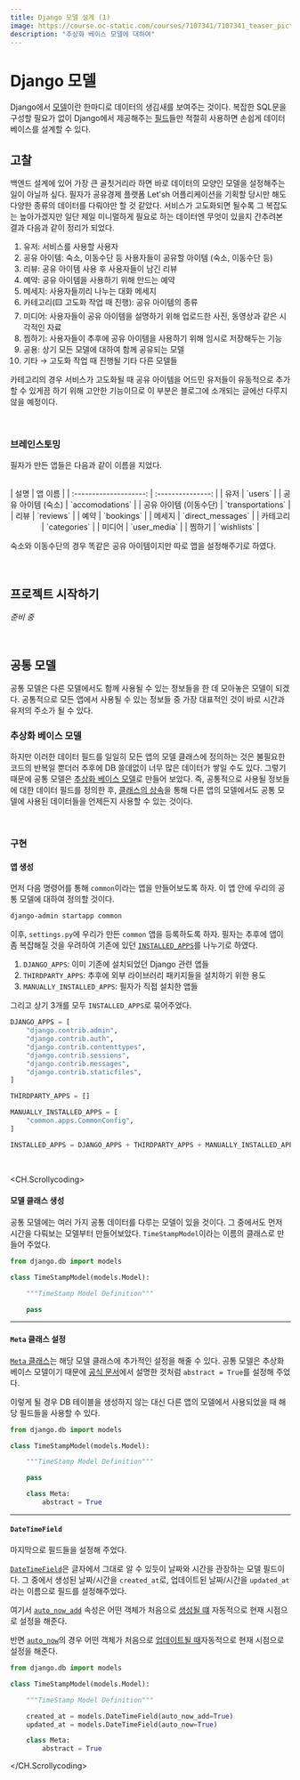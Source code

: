 ```yaml
---
title: Django 모델 설계 (1)
image: https://course.oc-static.com/courses/7107341/7107341_teaser_picture_1633008310.jpg
description: "추상화 베이스 모델에 대하여"
---
```



# Django 모델

Django에서 <a href="https://docs.djangoproject.com/en/4.1/intro/tutorial02/#creating-models" target="_blank">모델</a>이란 한마디로 데이터의 생김새를 보여주는 것이다.
복잡한 SQL문을 구성할 필요가 없이 Django에서 제공해주는 <a href="https://docs.djangoproject.com/en/4.1/ref/models/fields/#django.db.models.Field" target="_blank">필드</a>들만 적절히 사용하면
손쉽게 데이터베이스를 설계할 수 있다.

## 고찰

백엔드 설계에 있어 가장 큰 골칫거리라 하면 바로 데이터의 모양인 모델을 설정해주는 일이 아닐까 싶다.
필자가 공유경제 플랫폼 Let'sh 어플리케이션을 기획할 당시만 해도 다양한 종류의 데이터를 다뤄야만 할 것 같았다.
서비스가 고도화되면 될수록 그 복잡도는 높아가겠지만 일단 제일 미니멀하게 필요로 하는 데이터엔 무엇이 있을지 간추려본 결과 다음과 같이 정리가 되었다.

1. 유저: 서비스를 사용할 사용자
2. 공유 아이템: 숙소, 이동수단 등 사용자들이 공유할 아이템 (숙소, 이동수단 등)
3. 리뷰: 공유 아이템 사용 후 사용자들이 남긴 리뷰
4. 예약: 공유 아이템을 사용하기 위해 만드는 예약
5. 메세지: 사용자들끼리 나누는 대화 메세지
6. 카테고리(🟨 고도화 작업 때 진행): 공유 아이템의 종류
7. 미디어: 사용자들이 공유 아이템을 설명하기 위해 업로드한 사진, 동영상과 같은 시각적인 자료
8. 찜하기: 사용자들이 추후에 공유 아이템을 사용하기 위해 임시로 저장해두는 기능
9. 공용: 상기 모든 모델에 대하여 함께 공유되는 모델
10. 기타 &rarr; 고도화 작업 때 진행될 기타 다른 모델들

카테고리의 경우 서비스가 고도화될 때 공유 아이템을 어드민 유저들이 유동적으로 추가할 수 있게끔 하기 위해
고안한 기능이므로 이 부분은 블로그에 소개되는 글에선 다루지 않을 예정이다.

<br/>

### 브레인스토밍

필자가 만든 앱들은 다음과 같이 이름을 지었다.

<br/>

<center>
|        설명         |       앱 이름        |
| :--------------------: | :---------------: |
|          유저          |      `users`      |
|   공유 아이템 (숙소)   |  `accomodations`  |
| 공유 아이템 (이동수단) | `transportations` |
|          리뷰          |     `reviews`     |
|          예약          |  `bookings`   |
|         메세지         |    `direct_messages`     |
|         카테고리         |    `categories`     |
| 미디어 | `user_media` |
| 찜하기 | `wishlists` |
</center>

숙소와 이동수단의 경우 똑같은 공유 아이템이지만 따로 앱을 설정해주기로 하였다.

<br/>

## 프로젝트 시작하기

_준비 중_

<br/>

## 공통 모델

공통 모델은 다른 모델에서도 함께 사용될 수 있는 정보들을 한 데 모아놓은 모델이 되겠다.
공통적으로 모든 앱에서 사용될 수 있는 정보들 중 가장 대표적인 것이 바로 시간과 유저의 주소가 될 수 있다.

### 추상화 베이스 모델

하지만 이러한 데이터 필드를 일일히 모든 앱의 모델 클래스에 정의하는 것은 불필요한 코드의 반복일 뿐더러 추후에 DB 쓸데없이 너무 많은 데이터가 쌓일 수도 있다.
그렇기 때문에 공통 모델은 <a href="https://docs.djangoproject.com/en/4.1/topics/db/models/#abstract-base-classes" target="_blank">추상화 베이스 모델</a>로 만들어 보았다.
즉, 공통적으로 사용될 정보들에 대한 데이터 필드를 정의한 후, <a href="https://docs.python.org/3/tutorial/classes.html#inheritance" target="_blank">클래스의 상속</a>을 통해
다른 앱의 모델에서도 공통 모델에 사용된 데이터들을 언제든지 사용할 수 있는 것이다.

<br/>

### 구현

#### 앱 생성

먼저 다음 명령어를 통해 `common`이라는 앱을 만들어보도록 하자. 이 앱 안에 우리의 공통 모델에 대하여 정의할 것이다.

```bash
django-admin startapp common
```

이후, `settings.py`에 우리가 만든 `common` 앱을 등록하도록 하자.
필자는 추후에 앱이 좀 복잡해질 것을 우려하여 기존에 있던 <a href="https://docs.djangoproject.com/en/4.1/ref/settings/#installed-apps" target="_blank"><code>INSTALLED_APPS</code></a>를 나누기로 하였다.

1. `DJANGO_APPS`: 이미 기존에 설치되었던 Django 관련 앱들
2. `THIRDPARTY_APPS`: 추후에 외부 라이브러리 패키지들을 설치하기 위한 용도
3. `MANUALLY_INSTALLED_APPS`: 필자가 직접 설치한 앱들

그리고 상기 3개를 모두 `INSTALLED_APPS`로 묶어주었다.

```py config/settings.py
DJANGO_APPS = [
    "django.contrib.admin",
    "django.contrib.auth",
    "django.contrib.contenttypes",
    "django.contrib.sessions",
    "django.contrib.messages",
    "django.contrib.staticfiles",
]

THIRDPARTY_APPS = []

MANUALLY_INSTALLED_APPS = [
    "common.apps.CommonConfig",
]

INSTALLED_APPS = DJANGO_APPS + THIRDPARTY_APPS + MANUALLY_INSTALLED_APPS
```

<br/>

<CH.Scrollycoding>

#### 모델 클래스 생성

공통 모델에는 여러 가지 공통 데이터를 다루는 모델이 있을 것이다.
그 중에서도 먼저 시간을 다뤄보는 모델부터 만들어보았다. `TimeStampModel`이라는 이름의 클래스로 만들어 주었다.

```py focus=3:7
from django.db import models

class TimeStampModel(models.Model):

    """TimeStamp Model Definition"""

    pass
```

---

#### `Meta` 클래스 설정

<a href="https://docs.djangoproject.com/en/4.1/topics/db/models/#meta-options" target="_blank"><code>Meta</code> 클래스</a>는 해당 모델 클래스에 추가적인 설정을 해줄 수 있다.
공통 모델은 추상화 베이스 모델이기 때문에 <a href="https://docs.djangoproject.com/en/4.1/topics/db/models/#abstract-base-classes" target="_blank">공식 문서</a>에서 설명한 것처럼 
`abstract = True`를 설정해 주었다.

이렇게 될 경우 DB 테이블을 생성하지 않는 대신 다른 앱의 모델에서 사용되었을 때 해당 필드들을 사용할 수 있다.

```py focus=9:10
from django.db import models

class TimeStampModel(models.Model):

    """TimeStamp Model Definition"""

    pass

    class Meta:
        abstract = True
```

---

#### `DateTimeField`

마지막으로 필드들을 설정해 주었다.

<a href="https://docs.djangoproject.com/en/4.1/ref/models/fields/#django.db.models.DateTimeField" target="_blank"><code>DateTimeField</code></a>은 글자에서 그대로 알 수 있듯이 
날짜와 시간을 관장하는 모델 필드이다. 그 중에서 생성된 날짜/시간을 `created_at`로, 업데이트된 날짜/시간을 `updated_at`라는 이름으로 필드를 설정해주었다.

여기서 <a href="https://docs.djangoproject.com/en/4.1/ref/models/fields/#django.db.models.DateField.auto_now_add" target="_blank"><code>auto_now_add</code></a> 속성은
어떤 객체가 처음으로 <ins>생성될 떄</ins> 자동적으로 현재 시점으로 설정을 해준다.

반면 <a href="https://docs.djangoproject.com/en/4.1/ref/models/fields/#django.db.models.DateField.auto_now" target="_blank"><code>auto_now</code></a>의 경우
어떤 객체가 처음으로 <ins>업데이트될 때</ins>자동적으로 현재 시점으로 설정을 해준다.

```py focus=7:8
from django.db import models

class TimeStampModel(models.Model):

    """TimeStamp Model Definition"""

    created_at = models.DateTimeField(auto_now_add=True)
    updated_at = models.DateTimeField(auto_now=True)

    class Meta:
        abstract = True
```

</CH.Scrollycoding>
